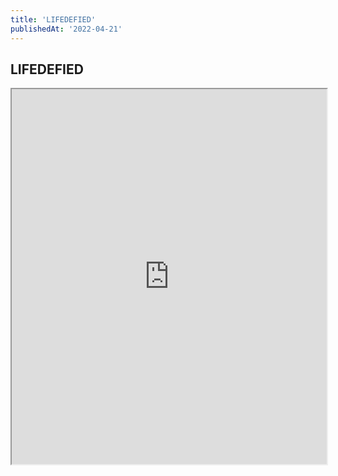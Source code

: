 ```yaml
---
title: 'LIFEDEFIED'
publishedAt: '2022-04-21'
---
```


<div className="text-center">
  <h2 className="text-xl font-medium tracking-tight mb-2">LIFEDEFIED</h2>
  <iframe
    src="https://www.figma.com/embed?embed_host=share&url=https%3A%2F%2Fwww.figma.com%2Fproto%2FCGlxMBp5quHJLLw5aVIZNA%2FLifeDeFied---Mobile-Mockups%3Fpage-id%3D0%253A1%26node-id%3D3-22%26viewport%3D261%252C352%252C0.02%26t%3DVt9hhHYt1K2IjdwB-1%26scaling%3Dscale-down%26starting-point-node-id%3D3%253A22%26show-proto-sidebar%3D1"
    title="LIFEDEFIED"
    width="100%"
    height="600"
    style={{ border: 'none' }}
    allowFullScreen
    sandbox="allow-scripts allow-same-origin allow-popups"
  ></iframe>
</div>
